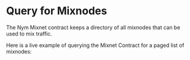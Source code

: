 # Query for Mixnodes


The Nym Mixnet contract keeps a directory of all mixnodes that can be used to mix traffic.

Here is a live example of querying the Mixnet Contract for a paged list of mixnodes:

<Mixnodes />

<FormattedExampleCode />
